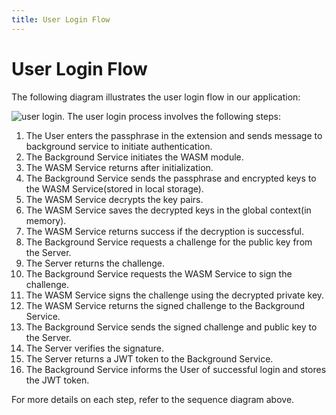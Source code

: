 ```yaml
---
title: User Login Flow
---
```



# User Login Flow

The following diagram illustrates the user login flow in our application:


<Image src={login} alt="user login."/>
The user login process involves the following steps:

1. The User enters the passphrase in the extension and sends message to background service to initiate authentication.
2. The Background Service initiates the WASM module.
3. The WASM Service returns after initialization.
4. The Background Service sends the passphrase and encrypted keys to the WASM Service(stored in local storage).
5. The WASM Service decrypts the key pairs.
6. The WASM Service saves the decrypted keys in the global context(in memory).
7. The WASM Service returns success if the decryption is successful.
8. The Background Service requests a challenge for the public key from the Server.
9. The Server returns the challenge.
10. The Background Service requests the WASM Service to sign the challenge.
11. The WASM Service signs the challenge using the decrypted private key.
12. The WASM Service returns the signed challenge to the Background Service.
13. The Background Service sends the signed challenge and public key to the Server.
14. The Server verifies the signature.
15. The Server returns a JWT token to the Background Service.
16. The Background Service informs the User of successful login and stores the JWT token.

For more details on each step, refer to the sequence diagram above.
